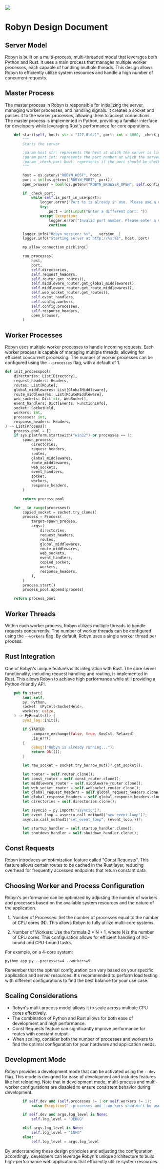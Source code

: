 
<img src="/architecture/architecture.png" />

# Robyn Design Document

## Server Model

Robyn is built on a multi-process, multi-threaded model that leverages both Python and Rust. It uses a main process that manages multiple worker processes, each capable of handling multiple threads. This design allows Robyn to efficiently utilize system resources and handle a high number of concurrent requests.

## Master Process

The master process in Robyn is responsible for initializing the server, managing worker processes, and handling signals. It creates a socket and passes it to the worker processes, allowing them to accept connections. The master process is implemented in Python, providing a familiar interface for developers while leveraging Rust's performance for core operations.


```216:257:robyn/__init__.py
    def start(self, host: str = "127.0.0.1", port: int = 8080, _check_port: bool = True):
        """
        Starts the server

        :param host str: represents the host at which the server is listening
        :param port int: represents the port number at which the server is listening
        :param _check_port bool: represents if the port should be checked if it is already in use
        """

        host = os.getenv("ROBYN_HOST", host)
        port = int(os.getenv("ROBYN_PORT", port))
        open_browser = bool(os.getenv("ROBYN_BROWSER_OPEN", self.config.open_browser))

        if _check_port:
            while self.is_port_in_use(port):
                logger.error("Port %s is already in use. Please use a different port.", port)
                try:
                    port = int(input("Enter a different port: "))
                except Exception:
                    logger.error("Invalid port number. Please enter a valid port number.")
                    continue

        logger.info("Robyn version: %s", __version__)
        logger.info("Starting server at http://%s:%s", host, port)

        mp.allow_connection_pickling()

        run_processes(
            host,
            port,
            self.directories,
            self.request_headers,
            self.router.get_routes(),
            self.middleware_router.get_global_middlewares(),
            self.middleware_router.get_route_middlewares(),
            self.web_socket_router.get_routes(),
            self.event_handlers,
            self.config.workers,
            self.config.processes,
            self.response_headers,
            open_browser,
        )
```


## Worker Processes

Robyn uses multiple worker processes to handle incoming requests. Each worker process is capable of managing multiple threads, allowing for efficient concurrent processing. The number of worker processes can be configured using the `--processes` flag, with a default of 1.


```66:116:robyn/processpool.py
def init_processpool(
    directories: List[Directory],
    request_headers: Headers,
    routes: List[Route],
    global_middlewares: List[GlobalMiddleware],
    route_middlewares: List[RouteMiddleware],
    web_sockets: Dict[str, WebSocket],
    event_handlers: Dict[Events, FunctionInfo],
    socket: SocketHeld,
    workers: int,
    processes: int,
    response_headers: Headers,
) -> List[Process]:
    process_pool = []
    if sys.platform.startswith("win32") or processes == 1:
        spawn_process(
            directories,
            request_headers,
            routes,
            global_middlewares,
            route_middlewares,
            web_sockets,
            event_handlers,
            socket,
            workers,
            response_headers,
        )

        return process_pool

    for _ in range(processes):
        copied_socket = socket.try_clone()
        process = Process(
            target=spawn_process,
            args=(
                directories,
                request_headers,
                routes,
                global_middlewares,
                route_middlewares,
                web_sockets,
                event_handlers,
                copied_socket,
                workers,
                response_headers,
            ),
        )
        process.start()
        process_pool.append(process)

    return process_pool
```


## Worker Threads

Within each worker process, Robyn utilizes multiple threads to handle requests concurrently. The number of worker threads can be configured using the `--workers` flag. By default, Robyn uses a single worker thread per process.

## Rust Integration

One of Robyn's unique features is its integration with Rust. The core server functionality, including request handling and routing, is implemented in Rust. This allows Robyn to achieve high performance while still providing a Python-friendly API.


```76:107:src/server.rs
    pub fn start(
        &mut self,
        py: Python,
        socket: &PyCell<SocketHeld>,
        workers: usize,
    ) -> PyResult<()> {
        pyo3_log::init();

        if STARTED
            .compare_exchange(false, true, SeqCst, Relaxed)
            .is_err()
        {
            debug!("Robyn is already running...");
            return Ok(());
        }

        let raw_socket = socket.try_borrow_mut()?.get_socket();

        let router = self.router.clone();
        let const_router = self.const_router.clone();
        let middleware_router = self.middleware_router.clone();
        let web_socket_router = self.websocket_router.clone();
        let global_request_headers = self.global_request_headers.clone();
        let global_response_headers = self.global_response_headers.clone();
        let directories = self.directories.clone();

        let asyncio = py.import("asyncio")?;
        let event_loop = asyncio.call_method0("new_event_loop")?;
        asyncio.call_method1("set_event_loop", (event_loop,))?;

        let startup_handler = self.startup_handler.clone();
        let shutdown_handler = self.shutdown_handler.clone();
```


## Const Requests

Robyn introduces an optimization feature called "Const Requests". This feature allows certain routes to be cached in the Rust layer, reducing overhead for frequently accessed endpoints that return constant data.

## Choosing Worker and Process Configuration

Robyn's performance can be optimized by adjusting the number of workers and processes based on the available system resources and the nature of the application.

1. Number of Processes:
   Set the number of processes equal to the number of CPU cores (N). This allows Robyn to fully utilize multi-core systems.

2. Number of Workers:
   Use the formula 2 * N + 1, where N is the number of CPU cores. This configuration allows for efficient handling of I/O-bound and CPU-bound tasks.

For example, on a 4-core system:
```
python app.py --processes=4 --workers=9
```

Remember that the optimal configuration can vary based on your specific application and server resources. It's recommended to perform load testing with different configurations to find the best balance for your use case.

## Scaling Considerations

- Robyn's multi-process model allows it to scale across multiple CPU cores effectively.
- The combination of Python and Rust allows for both ease of development and high performance.
- Const Requests feature can significantly improve performance for routes with constant output.
- When scaling, consider both the number of processes and workers to find the optimal configuration for your hardware and application needs.

## Development Mode

Robyn provides a development mode that can be activated using the `--dev` flag. This mode is designed for ease of development and includes features like hot reloading. Note that in development mode, multi-process and multi-worker configurations are disabled to ensure consistent behavior during development.


```92:101:robyn/argument_parser.py
        if self.dev and (self.processes != 1 or self.workers != 1):
            raise Exception("--processes and --workers shouldn't be used with --dev")

        if self.dev and args.log_level is None:
            self.log_level = "DEBUG"

        elif args.log_level is None:
            self.log_level = "INFO"
        else:
            self.log_level = args.log_level
```


By understanding these design principles and adjusting the configuration accordingly, developers can leverage Robyn's unique architecture to build high-performance web applications that efficiently utilize system resources.
